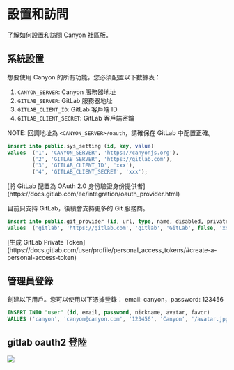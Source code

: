 # 設置和訪問

了解如何設置和訪問 Canyon 社區版。

## 系統設置

想要使用 Canyon 的所有功能，您必須配置以下數據表：

1. `CANYON_SERVER`: Canyon 服務器地址
2. `GITLAB_SERVER`: GitLab 服務器地址
3. `GITLAB_CLIENT_ID`: GitLab 客戶端 ID
4. `GITLAB_CLIENT_SECRET`: GitLab 客戶端密鑰

NOTE: 回調地址為 `<CANYON_SERVER>/oauth`，請確保在 GitLab 中配置正確。


```sql copy
insert into public.sys_setting (id, key, value)
values  ('1', 'CANYON_SERVER', 'https://canyonjs.org'),
        ('2', 'GITLAB_SERVER', 'https://gitlab.com'),
        ('3', 'GITLAB_CLIENT_ID', 'xxx'),
        ('4', 'GITLAB_CLIENT_SECRET', 'xxx');
```

<Callout type="info" emoji="ℹ️">
  [將 GitLab 配置為 OAuth 2.0 身份驗證身份提供者](https://docs.gitlab.com/ee/integration/oauth_provider.html)
</Callout>

目前只支持 GitLab，後續會支持更多的 Git 服務商。

```sql copy
insert into public.git_provider (id, url, type, name, disabled, private_token)
values  ('gitlab', 'https://gitlab.com', 'gitlab', 'GitLab', false, 'xxx');
```

<Callout type="info" emoji="ℹ️">
  [生成 GitLab Private Token](https://docs.gitlab.com/user/profile/personal_access_tokens/#create-a-personal-access-token)
</Callout>

## 管理員登錄

創建以下用戶。您可以使用以下憑據登錄： email: canyon，password: 123456

```sql copy
INSERT INTO "user" (id, email, password, nickname, avatar, favor)
VALUES ('canyon', 'canyon@canyon.com', '123456', 'Canyon', '/avatar.jpg', '');
```

## gitlab oauth2 登陸

![](https://cdn.jsdelivr.net/gh/canyon-project/assets/docs/static/docs/self-host/community-edition/login.png)
